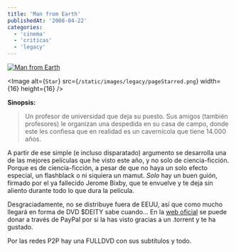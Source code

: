 ```yaml
---
title: 'Man from Earth'
publishedAt: '2008-04-22'
categories:
  - 'cinema'
  - 'criticas'
  - 'legacy'
---
```


[![Man from Earth](/static/images/legacy/manfromearth.jpg)](http://imdb.com/title/tt0756683/)

\<Image
alt={`Star`}
src={`/static/images/legacy/pageStarred.png`}
width={16}
height={16}
/>

**Sinopsis:**

> Un profesor de universidad que deja su puesto. Sus amigos (también profesores) le organizan una despedida en su casa de campo, donde este les confiesa que en realidad es un cavernícola que tiene 14.000 años.

A partir de ese simple (e incluso disparatado) argumento se desarrolla una de las mejores películas que he visto este año, y no solo de ciencia-ficción. Porque es de ciencia-ficción, a pesar de que no haya un solo efecto especial, un flashblack o ni siquiera un mamut. _Solo_ hay un buen guión, firmado por el ya fallecido Jerome Bixby, que te envuelve y te deja sin aliento durante todo lo que dura la película.

Desgraciadamente, no se distribuye fuera de EEUU, así que como mucho llegará en forma de DVD $DEITY sabe cuando... En la [web oficial](http://www.manfromearth.com/) se puede donar a través de PayPal por si la has visto gracias a un .torrent y te ha gustado.

Por las redes P2P hay una FULLDVD con sus subtítulos y todo.
